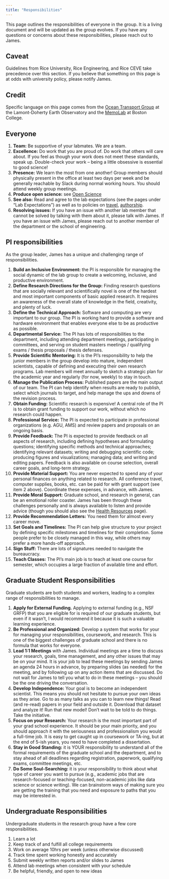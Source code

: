 ```yaml
---
title: "Responsibilities"
---
```


This page outlines the responsibilities of everyone in the group.
It is a living document and will be updated as the group evolves.
If you have any questions or concerns about these responsibilities, please reach out to James.

::: {.callout-tip}
## Caveat
Guidelines from Rice University, Rice Engineering, and Rice CEVE take precedence over this section.
If you believe that something on this page is at odds with university policy, please notify James.
:::

::: {.callout-note}
## Credit
Specific language on this page comes from the [Ocean Transport Group](https://ocean-transport.github.io/) at the Lamont-Doherty Earth Observatory and the [MemoLab](https://github.com/memobc/memolab-manual) at Boston College.
:::

## Everyone

1. **Team:** Be supportive of your labmates. We are a team.
1. **Excellence:** Do work that you are proud of. Do work that others will care about. If you feel as though your work does not meet these standards, speak up. Double-check your work -- being a little obsessive is essential to good science!
1. **Presence:** We learn the most from one another! Group members should physically present in the office at least two days per week and be generally reachable by Slack during normal working hours. You should attend weekly group meetings.
1. **Produce open science:** see [Open Science](pages/open-science.qmd)
1. **See also:** Read and agree to the lab expectations (see the pages under "Lab Expectations") as well as to policies on [travel](pages/travel.qmd), [authorship](pages/authorship.qmd).
1. **Resolving issues:** If you have an issue with another lab member that cannot be solved by talking with them about it, please talk with James. If you have an issue with James, please reach out to another member of the department or the school of engineering.

## PI responsibilities

As the group leader, James has a unique and challenging range of responsibilities.

1. **Build an Inclusive Environment:** the PI is responsible for managing the social dynamic of the lab group to create a welcoming, inclusive, and productive environment.
1. **Define Research Directions for the Group:** Finding research questions that are socially relevant and scientifically novel is one of the hardest and most important components of basic applied research. It requires an awareness of the overall state of knowledge in the field, creativity, and plenty of luck.
1. **Define the Technical Approach:** Software and computing are very important to our group. The PI is working hard to provide a software and hardware environment that enables everyone else to be as productive as possible.
1. **Departmental Service:** The PI has lots of responsibilities to the department, including attending department meetings, participating in committees, and serving on student masters meetings / qualifying exams / thesis proposals / thesis defenses.
1. **Provide Scientific Mentoring:** It is the PI’s responsibility to help the junior members in the group develop into mature, independent scientists, capable of defining and executing their own research programs. Lab members will meet annually to sketch a strategic plan for the academic year and regularly (for now, weekly) to stay in touch.
1. **Manage the Publication Process:** Published papers are the main output of our team. The PI can help identify when results are ready to publish, select which journals to target, and help manage the ups and downs of the revision process.
1. **Obtain Funding:** Scientific research is expensive! A central role of the PI is to obtain grant funding to support our work, without which no research could happen.
1. **Professional Service:** The PI is expected to participate in professional organizations (e.g. AGU, AMS) and review papers and proposals on an ongoing basis.
1. **Provide Feedback:** The PI is expected to provide feedback on all aspects of research, including defining hypotheses and formulating questions; identifying specific methods and technical approaches; identifying relevant datasets; writing and debugging scientific code; producing figures and visualizations; managing data; and writing and editing papers. Feedback is also available on course selection, overall career goals, and long-term strategy.
1. **Provide Material Support:** You are never expected to spend any of your personal finances on anything related to research. All conference travel, computer supplies, books, etc. can be paid for with grant support (see item 2 above). Coordinate these expenses, in advance, with James.
1. **Provide Moral Support:** Graduate school, and research in general, can be an emotional roller coaster. James has been through these challenges personally and is always available to listen and provide advice (though you should also see the [Health Resources](pages/health.qmd) page).
1. **Provide Recommendation Letters:** You need them for almost every career move.
1. **Set Goals and Timelines:** The PI can help give structure to your project by defining specific milestones and timelines for their completion. Some people prefer to be closely managed in this way, while others may prefer a more hands-off approach.
1. **Sign Stuff:** There are lots of signatures needed to navigate the bureaucracy.
1. **Teach Classes:** The PI’s main job is to teach at least one course for semester, which occupies a large fraction of available time and effort.

## Graduate Student Responsibilities

Graduate students are both students and workers, leading to a complex range of responsibilities to manage.

1. **Apply for External Funding.** Applying to external funding (e.g., NSF GRFP) that you are eligible for is required of our graduate students, but even if it wasn’t, I would recommend it because it is such a valuable learning experience.
1. **Be Professional and Organized:** Develop a system that works for your for managing your responsibilities, coursework, and research. This is one of the biggest challenges of graduate school and there is no formula that works for everyone.
1. **Lead 1:1 Meetings** with James. Individual meetings are a time to discuss your research, goals, time management, and any other issues that may be on your mind. It is your job to lead these meetings by sending James an agenda 24 hours in advance, by preparing slides (as needed) for the meeting, and by following up on any action items that are discussed. Do not wait for James to tell you what to do in these meetings -- you should be the one driving the conversation.
1. **Develop Independence:** Your goal is to become an independent scientist. This means you should not hesitate to pursue your own ideas as they arise. Go to as many talks as you can to learn new things! Read (and re-read) papers in your field and outside it. Download that dataset and analyze it! Run that new model! Don’t wait to be told to do things. Take the initiative.
1. **Focus on your Research:** Your research is the most important part of your grad school experience. It should be your main priority, and you should approach it with the seriousness and professionalism you would a full-time job. It is easy to get caught up in coursework or TA-ing, but at the end of 5-ish years, you need to have completed a dissertation.
1. **Stay in Good Standing:** it is YOUR responsibility to understand all of the formal requirements of the graduate school and the department, and to stay ahead of all deadlines regarding registration, paperwork, qualifying exams, committee meetings, etc.
1. **Do Some Soul-Searching:** it is your responsibility to think about what type of career you want to pursue (e.g., academic jobs that are research-focused or teaching-focused, non-academic jobs like data science or science writing). We can brainstorm ways of making sure you are getting the training that you need and exposure to paths that you may be interested in.

## Undergraduate Responsibilities

Undergraduate students in the research group have a few core responsibilities.

1. Learn a lot
1. Keep track of and fulfill all college requirements
1. Work on average 10hrs per week (unless otherwise discussed)
1. Track time spent working honestly and accurately
1. Submit weekly written reports and/or slides to James
1. Attend lab meetings when consistent with your schedule
1. Be helpful, friendly, and open to new ideas
